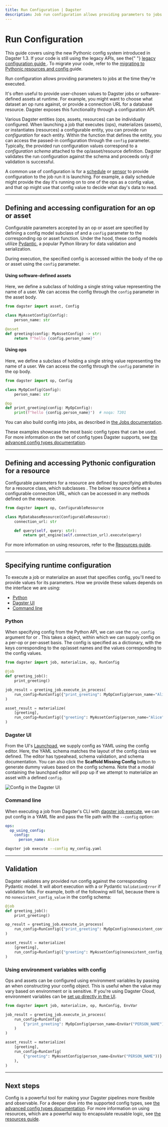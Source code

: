 ```yaml
---
title: Run Configuration | Dagster
description: Job run configuration allows providing parameters to jobs at the time they're executed.
---
```


# Run Configuration

<Note>
  This guide covers using the new Pythonic config system introduced in Dagster
  1.3. If your code is still using the legacy APIs, see the{" "}
  <a href="/concepts/configuration/config-schema-legacy">
    legacy configuration guide
  </a>
  . To migrate your code, refer to the <a href="/guides/dagster/migrating-to-pythonic-resources-and-config">
    migrating to Pythonic resources and config
  </a> guide.
</Note>

Run configuration allows providing parameters to jobs at the time they're executed.

It's often useful to provide user-chosen values to Dagster jobs or software-defined assets at runtime. For example, you might want to choose what dataset an op runs against, or provide a connection URL for a database resource. Dagster exposes this functionality through a configuration API.

Various Dagster entities (ops, assets, resources) can be individually configured. When launching a job that executes (ops), materializes (assets), or instantiates (resources) a configurable entity, you can provide _run configuration_ for each entity. Within the function that defines the entity, you can access the passed-in configuration through the `config` parameter. Typically, the provided run configuration values correspond to a _configuration schema_ attached to the op/asset/resource definition. Dagster validates the run configuration against the schema and proceeds only if validation is successful.

A common use of configuration is for a [schedule](/concepts/partitions-schedules-sensors/schedules) or [sensor](/concepts/partitions-schedules-sensors/schedules) to provide configuration to the job run it is launching. For example, a daily schedule might provide the day it's running on to one of the ops as a config value, and that op might use that config value to decide what day's data to read.

---

## Defining and accessing configuration for an op or asset

Configurable parameters accepted by an op or asset are specified by defining a config model subclass of <PyObject object="Config"/> and a `config` parameter to the corresponding op or asset function. Under the hood, these config models utilize [Pydantic](https://docs.pydantic.dev/), a popular Python library for data validation and serialization.

During execution, the specified config is accessed within the body of the op or asset using the `config` parameter.

<TabGroup persistentKey="assetsorops">
<TabItem name="Using software-defined-assets">

#### Using software-defined assets

Here, we define a subclass of <PyObject object="Config"/> holding a single string value representing the name of a user. We can access the config through the `config` parameter in the asset body.

```python file=/guides/dagster/pythonic_config/pythonic_config.py startafter=start_basic_asset_config endbefore=end_basic_asset_config dedent=4
from dagster import asset, Config

class MyAssetConfig(Config):
    person_name: str

@asset
def greeting(config: MyAssetConfig) -> str:
    return f"hello {config.person_name}"
```

</TabItem>
<TabItem name="Using ops and jobs">

#### Using ops

Here, we define a subclass of <PyObject object="Config"/> holding a single string value representing the name of a user. We can access the config through the `config` parameter in the op body.

```python file=/guides/dagster/pythonic_config/pythonic_config.py startafter=start_basic_op_config endbefore=end_basic_op_config dedent=4
from dagster import op, Config

class MyOpConfig(Config):
    person_name: str

@op
def print_greeting(config: MyOpConfig):
    print(f"hello {config.person_name}")  # noqa: T201
```

You can also build config into jobs, as described in [the Jobs documentation](/concepts/ops-jobs-graphs/jobs#configuring-jobs).

</TabItem>
</TabGroup>

These examples showcase the most basic config types that can be used. For more information on the set of config types Dagster supports, see [the advanced config types documentation](/concepts/configuration/advanced-config-types).

---

## Defining and accessing Pythonic configuration for a resource

Configurable parameters for a resource are defined by specifying attributes for a resource class, which subclasses <PyObject object="ConfigurableResource"/>. The below resource defines a configurable connection URL, which can be accessed in any methods defined on the resource.

```python file=/guides/dagster/pythonic_config/pythonic_config.py startafter=start_basic_resource_config endbefore=end_basic_resource_config dedent=4
from dagster import op, ConfigurableResource

class MyDatabaseResource(ConfigurableResource):
    connection_url: str

    def query(self, query: str):
        return get_engine(self.connection_url).execute(query)
```

For more information on using resources, refer to the [Resources guide](/concepts/resources).

---

## Specifying runtime configuration

To execute a job or materialize an asset that specifies config, you'll need to provide values for its parameters. How we provide these values depends on the interface we are using:

- [Python](#python)
- [Dagster UI](#dagster-ui)
- [Command line](#command-line)

<TabGroup persistentKey="configtype">
<TabItem name="Python">

### Python

When specifying config from the Python API, we can use the `run_config` argument for <PyObject object="JobDefinition" method="execute_in_process"/> or <PyObject object="materialize"/>. This takes a <PyObject object="RunConfig"/> object, within which we can supply config on a per-op or per-asset basis. The config is specified as a dictionary, with the keys corresponding to the op/asset names and the values corresponding to the config values.

```python file=/guides/dagster/pythonic_config/pythonic_config.py startafter=start_execute_with_config endbefore=end_execute_with_config dedent=4
from dagster import job, materialize, op, RunConfig

@job
def greeting_job():
    print_greeting()

job_result = greeting_job.execute_in_process(
    run_config=RunConfig({"print_greeting": MyOpConfig(person_name="Alice")})
)

asset_result = materialize(
    [greeting],
    run_config=RunConfig({"greeting": MyAssetConfig(person_name="Alice")}),
)
```

</TabItem>
<TabItem name="Dagster UI">

### Dagster UI

From the UI's [Launchpad](/concepts/webserver/ui#launchpad-tab), we supply config as YAML using the config editor. Here, the YAML schema matches the layout of the config class we defined. The editor has typeahead, schema validation, and schema documentation. You can also click the **Scaffold Missing Config** button to generate dummy values based on the config schema. Note that a modal containing the launchpad editor will pop up if we attempt to materialize an asset with a defined `config`.

<Image
alt="Config in the Dagster UI"
src="/images/concepts/config-ui.png"
width={3808}
height={2414}
/>

</TabItem>
<TabItem name="Command line">

### Command line

When executing a job from Dagster's CLI with [dagster job execute](/\_apidocs/cli#dagster-job-execute), we can put config in a YAML file and pass the file path with the `--config` option:

```YAML file=/concepts/configuration/good.yaml
ops:
  op_using_config:
    config:
      person_name: Alice
```

```bash
dagster job execute --config my_config.yaml
```

</TabItem>
</TabGroup>

---

## Validation

Dagster validates any provided run config against the corresponding Pydantic model. It will abort execution with a <PyObject object="DagsterInvalidConfigError"/> or Pydantic `ValidationError` if validation fails. For example, both of the following will fail, because there is no `nonexistent_config_value` in the config schema:

```python file=/guides/dagster/pythonic_config/pythonic_config.py startafter=start_execute_with_bad_config endbefore=end_execute_with_bad_config dedent=4
@job
def greeting_job():
    print_greeting()

op_result = greeting_job.execute_in_process(
    run_config=RunConfig({"print_greeting": MyOpConfig(nonexistent_config_value=1)}),
)

asset_result = materialize(
    [greeting],
    run_config=RunConfig({"greeting": MyAssetConfig(nonexistent_config_value=1)}),
)
```

### Using environment variables with config

Ops and assets can be configured using environment variables by passing an <PyObject object="EnvVar" /> when constructing your config object. This is useful when the value may vary based on environment or is sensitive. If you're using Dagster Cloud, environment variables can be [set up directly in the UI](/guides/dagster/using-environment-variables-and-secrets).

```python file=/guides/dagster/pythonic_config/pythonic_config.py startafter=start_execute_with_config_envvar endbefore=end_execute_with_config_envvar dedent=4
from dagster import job, materialize, op, RunConfig, EnvVar

job_result = greeting_job.execute_in_process(
    run_config=RunConfig(
        {"print_greeting": MyOpConfig(person_name=EnvVar("PERSON_NAME"))}
    )
)

asset_result = materialize(
    [greeting],
    run_config=RunConfig(
        {"greeting": MyAssetConfig(person_name=EnvVar("PERSON_NAME"))}
    ),
)
```

---

## Next steps

Config is a powerful tool for making your Dagster pipelines more flexible and observable. For a deeper dive into the supported config types, see [the advanced config types documentation](/concepts/configuration/advanced-config-types). For more information on using resources, which are a powerful way to encapsulate reusable logic, see [the resources guide](/concepts/resources).
